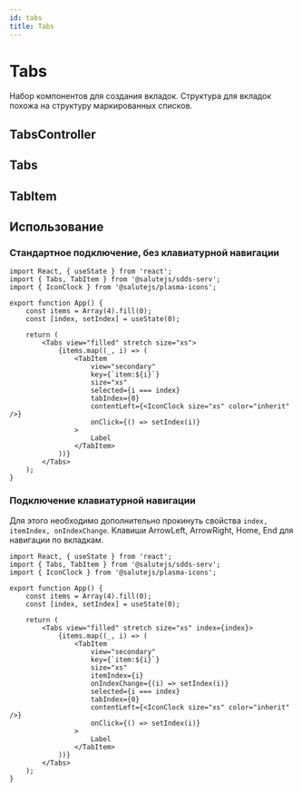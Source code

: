 ```yaml
---
id: tabs
title: Tabs
---
```



# Tabs
Набор компонентов для создания вкладок.
Структура для вкладок похожа на структуру маркированных списков.

## TabsController

<Description name="TabsController" />
<PropsTable name="TabsController" />

## Tabs

<Description name="Tabs" />
<PropsTable name="Tabs" />

## TabItem

<Description name="TabItem" />
<PropsTable name="TabItem" />


## Использование

### Стандартное подключение, без клавиатурной навигации

```tsx live
import React, { useState } from 'react';
import { Tabs, TabItem } from '@salutejs/sdds-serv';
import { IconClock } from '@salutejs/plasma-icons';

export function App() {
    const items = Array(4).fill(0);
    const [index, setIndex] = useState(0);

    return (
        <Tabs view="filled" stretch size="xs">
            {items.map((_, i) => (
                <TabItem
                    view="secondary"
                    key={`item:${i}`}
                    size="xs"
                    selected={i === index}
                    tabIndex={0}
                    contentLeft={<IconClock size="xs" color="inherit" />}
                    onClick={() => setIndex(i)}
                >
                    Label
                </TabItem>
            ))}
        </Tabs>
    );
}
```

### Подключение клавиатурной навигации
Для этого необходимо дополнительно прокинуть свойства `index, itemIndex, onIndexChange`.
Клавиши ArrowLeft, ArrowRight, Home, End для навигации по вкладкам.

```tsx live
import React, { useState } from 'react';
import { Tabs, TabItem } from '@salutejs/sdds-serv';
import { IconClock } from '@salutejs/plasma-icons';

export function App() {
    const items = Array(4).fill(0);
    const [index, setIndex] = useState(0);

    return (
        <Tabs view="filled" stretch size="xs" index={index}>
            {items.map((_, i) => (
                <TabItem
                    view="secondary"
                    key={`item:${i}`}
                    size="xs"
                    itemIndex={i}
                    onIndexChange={(i) => setIndex(i)}
                    selected={i === index}
                    tabIndex={0}
                    contentLeft={<IconClock size="xs" color="inherit" />}
                    onClick={() => setIndex(i)}
                >
                    Label
                </TabItem>
            ))}
        </Tabs>
    );
}
```
